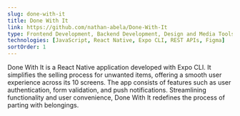 ```yaml
---
slug: done-with-it
title: Done With It
link: https://github.com/nathan-abela/Done-With-It
type: Frontend Development, Backend Development, Design and Media Tools
technologies: [JavaScript, React Native, Expo CLI, REST APIs, Figma]
sortOrder: 1
---
```


Done With It is a React Native application developed with Expo CLI. It simplifies the selling process for unwanted items, offering a smooth user experience across its 10 screens. The app consists of features such as user authentication, form validation, and push notifications. Streamlining functionality and user convenience, Done With It redefines the process of parting with belongings.
